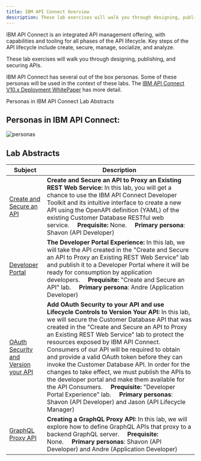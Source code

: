 ```yaml
---
title: IBM API Connect Overview
description: These lab exercises will walk you through designing, publishing, and securing APIs.
---
```


<PageDescription>

IBM API Connect is an integrated API management offering, with capabilities and tooling for all phases of the API lifecycle. Key steps of the API lifecycle include create, secure, manage, socialize, and analyze.

These lab exercises will walk you through designing, publishing, and securing APIs.

IBM API Connect has several out of the box personas. Some of these personas will be used in the context of these labs.  The [IBM API Connect V10.x Deployment WhitePaper](https://community.ibm.com/HigherLogic/System/DownloadDocumentFile.ashx?DocumentFileKey=21e9c4e0-f733-c7b1-3267-b1a604ebb0e1&forceDialog=0) has more detail.

</PageDescription>

<AnchorLinks>
  <AnchorLink>Personas in IBM API Connect</AnchorLink>
  <AnchorLink>Lab Abstracts</AnchorLink>
</AnchorLinks>

## Personas in IBM API Connect:
![personas](images/personas.png)

## Lab Abstracts

|  Subject                            | Description                                            |                                                               
|-------------------------|------------------------------------------------------------------------------------------------------------|
| [Create and Secure an API](/apic/Lab1/)       | **Create and Secure an API to Proxy an Existing REST Web Service:**  In this lab, you will get a chance to use the IBM API Connect Developer Toolkit and its intuitive interface to create a new API using the OpenAPI definition (YAML) of the existing Customer Database RESTful web service.&nbsp;&nbsp;&nbsp;&nbsp;&nbsp;**Prequisite:** None.&nbsp;&nbsp;&nbsp;&nbsp;&nbsp;**Primary persona**:  Shavon (API Developer)
| [Developer Portal](/apic/Lab2/)       | **The Developer Portal Experience:**  In this lab, we will take the API created in the "Create and Secure an API to Proxy an Existing REST Web Service" lab and publish it to a Developer Portal where it will be ready for consumption by application developers.&nbsp;&nbsp;&nbsp;&nbsp;&nbsp;**Prequisite:** "Create and Secure an API" lab.&nbsp;&nbsp;&nbsp;&nbsp;&nbsp;**Primary persona**:  Andre (Application Developer)
| [OAuth Security and Version your API](/apic/Lab3/)       | **Add OAuth Security to your API and use Lifecycle Controls to Version Your API:**  In this lab, we will secure the Customer Database API that was created in the "Create and Secure an API to Proxy an Existing REST Web Service" lab to protect the resources exposed by IBM API Connect. Consumers of our API will be required to obtain and provide a valid OAuth token before they can invoke the Customer Database API.  In order for the changes to take effect, we must publish the APIs to the developer portal and make them available for the API Consumers.&nbsp;&nbsp;&nbsp;&nbsp;&nbsp;**Prequisite:** "Developer Portal Experience" lab.&nbsp;&nbsp;&nbsp;&nbsp;&nbsp;**Primary personas**:  Shavon (API Developer) and Jason (API Lifecycle Manager)
| [GraphQL Proxy API](/apic/Lab4)       | **Creating a GraphQL Proxy API:**  In this lab, we will explore how to define GraphQL APIs that proxy to a backend GraphQL server.&nbsp;&nbsp;&nbsp;&nbsp;&nbsp;**Prequisite:** None.&nbsp;&nbsp;&nbsp;&nbsp;&nbsp;**Primary personas**:  Shavon (API Developer) and Andre (Application Developer)
